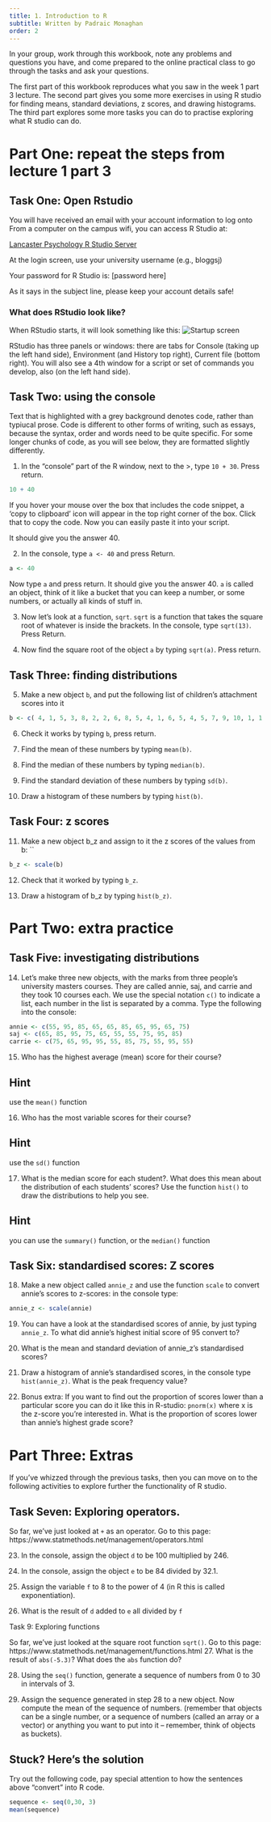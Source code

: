 ```yaml
---
title: 1. Introduction to R
subtitle: Written by Padraic Monaghan
order: 2
---
```


In your group, work through this workbook, note any problems and questions you have, and come prepared to the online practical class to go through the tasks and ask your questions.

The first part of this workbook reproduces what you saw in the week 1 part 3 lecture.
The second part gives you some more exercises in using R studio for finding means, standard deviations, z scores, and drawing histograms.
The third part explores some more tasks you can do to practise exploring what R studio can do.

# Part One: repeat the steps from lecture 1 part 3

## Task One: Open Rstudio

You will have received an email with your account information to log onto From a computer on the campus wifi, you can access R Studio at:

[Lancaster Psychology R Studio Server](http://psy-rstudio.lancaster.ac.uk){target="_blank}

At the login screen, use your university username (e.g., bloggsj)

Your password for R Studio is: [password here]

As it says in the subject line, please keep your account details safe!

### What does RStudio look like?

When RStudio starts, it will look something like this: ![Startup screen](images/RStudio_startup_screen.png)

RStudio has three panels or windows: there are tabs for Console (taking up the left hand side), Environment (and History top right), Current file (bottom right). You will also see a 4th window for a script or set of commands you develop, also (on the left hand side).

## Task Two: using the console

::: callout-tip
Text that is highlighted with a grey background denotes code, rather than typiucal prose. Code is different to other forms of writing, such as essays, because the syntax, order and words need to be quite specific. For some longer chunks of code, as you will see below, they are formatted slightly differently.
:::

1. In the “console” part of the R window, next to the >, type `10 + 30`.  Press return.

```r
10 + 40                        
```

::: callout-tip
If you hover your mouse over the box that includes the code snippet, a 'copy to clipboard' icon will appear in the top right corner of the box. Click that to copy the code. Now you can easily paste it into your script. 
:::

It should give you the answer 40.

2.	In the console, type `a <- 40` and press Return.

```r
a <- 40                      
```

Now type `a` and press return. It should give you the answer 40. `a` is called an object, think of it like a bucket that you can keep a number, or some numbers, or actually all kinds of stuff in.

3.	Now let’s look at a function, `sqrt`. `sqrt` is a function that takes the square root of whatever is inside the brackets. In the console, type `sqrt(13)`. Press Return.

4.	Now find the square root of the object `a` by typing `sqrt(a)`. Press return.

## Task Three: finding distributions

5. Make a new object `b`, and put the following list of children’s attachment scores into it

```r
b <- c( 4, 1, 5, 3, 8, 2, 2, 6, 8, 5, 4, 1, 6, 5, 4, 5, 7, 9, 10, 1, 1, 3, 5, 4, 6, 4, 8, 6, 5, 5, 7, 8, 9, 8, 8, 2, 1, 4, 3, 2, 5, 1, 5, 6, 8, 6, 7, 2, 7)
```

6.	Check it works by typing `b`, press return. 

7.	Find the mean of these numbers by typing `mean(b)`.

8.	Find the median of these numbers by typing `median(b)`.

9.	Find the standard deviation of these numbers by typing `sd(b)`.

10.	Draw a histogram of these numbers by typing `hist(b)`.

## Task Four: z scores

11.	Make a new object b_z and assign to it the z scores of the values from b:
``
```r
b_z <- scale(b)
```

12.	Check that it worked by typing `b_z`.

13.	Draw a histogram of b_z by typing `hist(b_z)`.

# Part Two: extra practice

## Task Five: investigating distributions

14.	Let’s make three new objects, with the marks from three people’s university masters courses. They are called annie, saj, and carrie and they took 10 courses each. We use the special notation `c()` to indicate a list, each number in the list is separated by a comma. Type the following into the console:

```r

annie <- c(55, 95, 85, 65, 65, 85, 65, 95, 65, 75)
saj <- c(65, 85, 95, 75, 65, 55, 55, 75, 95, 85)
carrie <- c(75, 65, 95, 95, 55, 85, 75, 55, 95, 55)

```

15.	Who has the highest average (mean) score for their course? 

::: {.callout-warning icon=false collapse="true"}
## Hint
use the `mean()` function
:::

16.	Who has the most variable scores for their course?

::: {.callout-warning icon=false collapse="true"}
## Hint
use the `sd()` function
:::


17.	What is the median score for each student?. What does this mean about the distribution of each students’ scores? Use the function `hist()` to draw the distributions to help you see.

::: {.callout-warning icon=false collapse="true"}
## Hint
you can use the `summary()` function, or the `median()` function
:::

## Task Six: standardised scores: Z scores

18.	Make a new object called `annie_z` and use the function `scale` to convert annie’s scores to z-scores: in the console type:

```r
annie_z <- scale(annie)
```


19.	You can have a look at the standardised scores of annie, by just typing `annie_z`. To what did annie’s highest initial score of 95 convert to?

20.	What is the mean and standard deviation of annie_z’s standardised scores?

21.	Draw a histogram of annie’s standardised scores, in the console type `hist(annie_z)`. What is the peak frequency value?

22.	Bonus extra: If you want to find out the proportion of scores lower than a particular score you can do it like this in R-studio: `pnorm(x)` where x is the z-score you’re interested in. What is the proportion of scores lower than annie’s highest grade score?

# Part Three: Extras

If you’ve whizzed through the previous tasks, then you can move on to the following activities to explore further the functionality of R studio.

## Task Seven: Exploring operators. 

So far, we’ve just looked at `+` as an operator. Go to this page: https://www.statmethods.net/management/operators.html

23.	 In the console, assign the object `d` to be 100 multiplied by 246.

24.	In the console, assign the object `e` to be 84 divided by 32.1.

25.	Assign the variable `f` to 8 to the power of 4 (in R this is called exponentiation).

26.	What is the result of `d` added to `e` all divided by `f`

Task 9: Exploring functions

So far, we’ve just looked at the square root function `sqrt()`. Go to this page:
https://www.statmethods.net/management/functions.html
27.	What is the result of `abs(-5.3)`? What does the `abs` function do?

28.	Using the `seq()` function, generate a sequence of numbers from 0 to 30 in intervals of 3.

29.	Assign the sequence generated in step 28 to a new object. Now compute the mean of the sequence of numbers. (remember that objects can be a single number, or a sequence of numbers (called an array or a vector) or anything you want to put into it – remember, think of objects as buckets).

::: {.callout-warning icon=false collapse="true"}
## Stuck? Here's the solution
Try out the following code, pay special attention to how the sentences above "convert" into R code.
```r

sequence <- seq(0,30, 3)
mean(sequence)

```
:::

